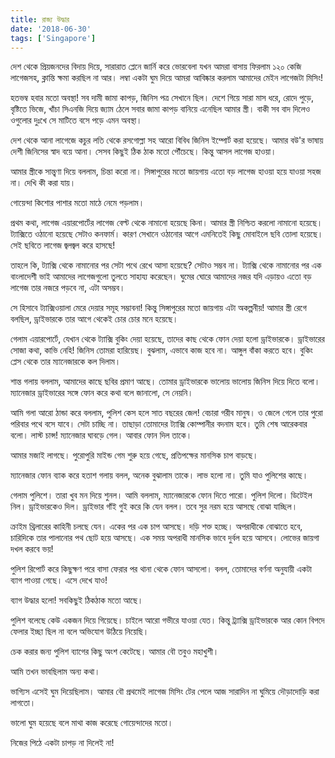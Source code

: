 ```yaml
---
title: রাজ্য উদ্ধার
date: '2018-06-30'
tags: ['Singapore']
---
```



দেশ থেকে প্রিয়জনদের বিদায় দিয়ে, সারারাত প্লেনে জার্নি করে ভোরবেলা যখন আমরা বাসায় ফিরলাম ১২০ কেজি লাগেজসহ, ক্লান্তি ক্ষমা করছিল না আর। লম্বা একটা ঘুম দিয়ে আমরা আবিষ্কার করলাম আমাদের মেইন লাগেজটা মিসিং!

 

হতভম্ব হবার মতো অবস্থা! সব দামী জামা কাপড়, জিনিস পত্র সেখানে ছিল। দেশে গিয়ে সারা মাস ধরে, রোদে পুড়ে, বৃষ্টিতে ভিজে, খাঁচা সিএনজি দিয়ে জ্যাম ঠেলে সবার জামা কাপড় বানিয়ে এনেছিল আমার স্ত্রী। বাকী সব বাদ দিলেও ওগুলোর দুঃখে সে মাটিতে বসে পড়ে এমন অবস্থা।

 

দেশ থেকে আনা লাগেজে কচুর লতি থেকে রসগোল্লা সহ আরো বিবিধ জিনিস ইম্পোর্ট করা হয়েছে। আমার বউ'র ভাষায় দেশী জিনিসের স্বাদ বয়ে আনা। সেসব কিছুই ঠিক ঠাক মতো পৌঁচেছে। কিন্তু আসল লাগেজ হাওয়া।

 

আমার স্ত্রীকে সান্ত্বণা দিয়ে বললাম, চিন্তা করো না। সিঙ্গাপুরের মতো জায়গায় এতো বড় লাগেজ হাওয়া হয়ে যাওয়া সহজ না। দেখি কী করা যায়।

 

গোয়েন্দা কিশোর পাশার মতো মাঠে নেমে পড়লাম।

 

প্রথম কথা, লাগেজ এয়ারপোর্টের লাগেজ বেল্ট থেকে নামানো হয়েছে কিনা। আমার স্ত্রী নিশ্চিত করলো নামানো হয়েছে। ট্যাক্সিতে ওঠানো হয়েছে সেটাও কনফার্ম। কারণ সেখানে ওঠানোর আগে এমনিতেই কিছু মোবাইলে ছবি তোলা হয়েছে। সেই ছবিতে লাগেজ জ্বলজ্বল করে হাসছে!

 

তাহলে কি, ট্যাক্সি থেকে নামানোর পর সেটা পথে রেখে আসা হয়েছে? সেটাও সম্ভব না। ট্যাক্সি থেকে নামানোর পর এক বাংলাদেশী ভাই আমাদের লাগেজগুলো তুলতে সাহায্য করেছেন। ঘুমের ঘোরে আমাদের নজর যদি এড়ায়ও এতো বড় লাগেজ তার নজরে পড়বে না, এটা অসম্ভব।

 

সে হিসাবে ট্যাক্সিওয়ালা মেরে দেয়ার সমূহ সম্ভাবনা! কিন্তু সিঙ্গাপুরের মতো জায়গায় এটা অকল্পনীয়! আমার স্ত্রী রেগে বলছিল, ড্রাইভারকে তার আগে থেকেই চোর চোর মনে হয়েছে।

 

গেলাম এয়ারপোর্টে, যেখান থেকে ট্যাক্সি বুকিং দেয়া হয়েছে, তাদের কাছ থেকে ফোন দেয়া হলো ড্রাইভারকে। ড্রাইভারের সোজা কথা, কাভি নেহি! জিনিস তোমরা হারিয়েছ। বুঝলাম, এভাবে কাজ হবে না। আঙ্গুল বাঁকা করতে হবে। বুকিং প্লেস থেকে তার ম্যানেজারকে কল দিলাম।

 

শান্ত গলায় বললাম, আমাদের কাছে ছবির প্রমাণ আছে। তোমার ড্রাইভারকে ভালোয় ভালোয় জিনিস দিয়ে দিতে বলো। ম্যানেজার ড্রাইভারের সঙ্গে ফোন করে কথা বলে জানালো, সে নেয়নি।

 

আমি গলা আরো ঠান্ডা করে বললাম, পুলিশ কেস হলে সাত বছরের জেল! বেচারা গরীব মানুষ। ও জেলে গেলে তার পুরো পরিবার পথে বসে যাবে। সেটা চাচ্ছি না। তাছাড়া তোমাদের ট্যাক্সি কোম্পানীর বদনাম হবে। তুমি শেষ আরেকবার বলো। লাস্ট চান্স! ম্যানেজার ঘাবড়ে গেল। আবার ফোন দিল তাকে।

 

আমার মজাই লাগছে। পুরোপুরি মাইন্ড গেম শুরু হয়ে গেছে, প্রতিপক্ষের মানসিক চাপ বাড়ছে।

 

ম্যানেজার ফোন ব্যাক করে হতাশ গলায় বলল, অনেক বুঝালাম তাকে। লাভ হলো না। তুমি যাও পুলিশের কাছে।

 

গেলাম পুলিশে। তারা খুব মন দিয়ে শুনল। আমি বললাম, ম্যানেজারকে ফোন দিতে পারো। পুলিশ দিলো। ডিটেইল নিল। ড্রাইভারকেও দিল। ড্রাইভার গাঁই গুই করে কি যেন বলল। তবে সুর নরম হয়ে আসছে বোঝা যাচ্ছিল।

 

ক্রাইম থ্রিলারের কাহিনী চলছে যেন। একের পর এক চাপ আসছে। দড়ি শক্ত হচ্ছে। অপরাধীকে বোঝাতে হবে, চারিদিকে তার পালানোর পথ ছোট হয়ে আসছে। এক সময় অপরাধী মানসিক ভাবে দুর্বল হয়ে আসবে। লোভের জায়গা দখল করবে ভয়!

 

পুলিশ রিপোর্ট করে কিছুক্ষণ পরে বাসা ফেরার পর থানা থেকে ফোন আসলো। বলল, তোমাদের বর্ণনা অনুযায়ী একটা ব্যাগ পাওয়া গেছে। এসে দেখে যাও!

 

ব্যাগ উদ্ধার হলো! সবকিছুই ঠিকঠাক মতো আছে।

 

পুলিশ বলেছে কেউ একজন দিয়ে গিয়েছে। চাইলে আরো গভীরে যাওয়া যেত। কিন্তু ট্র্যাক্সি ড্রাইভারকে আর কোন বিপদে ফেলার ইচ্ছা ছিল না বলে অভিযোগ উঠিয়ে নিয়েছি।

 

চেক করার জন্য পুলিশ ব্যাগের কিছু অংশ কেটেছে। আমার বৌ তবুও মহাখুশী।

 

আমি তখন ভাবছিলাম অন্য কথা।

 

ভাগ্যিস এসেই ঘুম দিয়েছিলাম। আমার বৌ প্রথমেই লাগেজ মিসিং টের পেলে আজ সারাদিন না ঘুমিয়ে দৌড়াদোড়ি করা লাগতো।

 

ভালো ঘুম হয়েছে বলে মাথা কাজ করেছে গোয়েন্দাদের মতো।

 

নিজের পিঠে একটা চাপড় না দিলেই না!